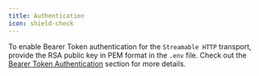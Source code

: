 ```yaml
---
title: Authentication
icon: shield-check
---
```


To enable Bearer Token authentication for the `Streamable HTTP` transport, provide the RSA public key in PEM format in the `.env` file. Check out the [Bearer Token Authentication](https://gofastmcp.com/servers/auth/bearer) section for more details.
